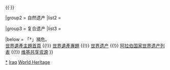 {{Navbox
|name  = 伊拉克世界遗产
|title = {{IRQ}}[[世界遗产]]
|state = autocollapse
|image = {{location map+ |Iraq |caption= |places=
<!-- 文化遺產 /-->
             {{location map~ |Iraq |label=276 |position= |link=薩邁拉 |mark=Blue 0080ff pog.svg 
                |lat_deg=34 |lat_min=20 |lat_sec=27.562 |lat_dir=N
                |lon_deg=43 |lon_min=49 |lon_sec=24.755 |lon_dir=E
             }}
             {{location map~ |Iraq |label=277 |position=left |link=哈特拉 |mark=Blue 0080ff pog.svg 
                |lat_deg=35 |lat_min=35 |lat_sec=17.016 |lat_dir=N
                |lon_deg=42 |lon_min=43 |lon_sec=5.988 |lon_dir=E
             }}
             {{location map~ |Iraq |label=1130 |position= |link=亚述古城 |mark=Blue 0080ff pog.svg 
                |lat_deg=35 |lat_min=27 |lat_sec=32.004 |lat_dir=N
                |lon_deg=43 |lon_min=15 |lon_sec=34.992 |lon_dir=E
             }}
         }}

|basestyle  = background:#D1E5F2;
|titlestyle = background-color: #B5D8EF
|belowstyle = font-size:85%;

|group1 = 文化遗产
|list1  = <div> 
{{nowrap|{{colortext|276|c=blue}}{{smallsup|†}}：[[薩邁拉|薩邁拉古城遺跡]]}}{{·}}
{{nowrap|{{colortext|277|c=blue}}：[[哈特拉]]}}{{·}}
{{nowrap|{{colortext|1130|c=blue}}{{smallsup|†}}：[[亚述古城]]}}
</div>

|group2 = 自然遗产
|list2  =

|group3 = 复合遗产
|list3  =

|below = 「†」瀕危。<br/>[[Portal:世界遗产|世界遺產主題首頁]] {{!}} [[WikiProject:世界遗产|世界遺產專題]] {{!}} [[世界遗产]] {{!}} [[阿拉伯国家世界遗产列表]] {{!}} [[:Commons:Category:World Heritage Sites in Iraq|维基共享资源]]
}}<noinclude>
{{collapsible option}}
[[Category:伊拉克世界遗产|*]]
[[Category:阿拉伯國家世界遺產模板|Iraq]]
[[Category:伊拉克模板|World Heritage]]
</noinclude>